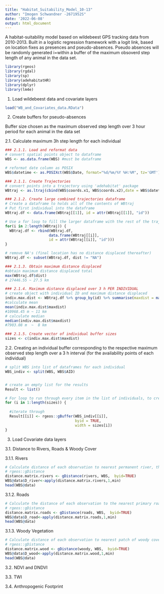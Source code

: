 ```yaml
---
title: "Habitat_Suitability_Model_10-13"
author: "Imogen Schwandner -2671952S"
date: '2022-06-08'
output: html_document
---
```


A habitat-suitability model based on wildebeest GPS tracking data from 2010-2013. Built in a logistic regression framework with a logit link, based on location fixes as presences and pseudo-absences. Pseudo absences will be randomly generated i=within a buffer of the maximum obsoverd step length of any animal in the data set.

```r
library(rgeos)
library(rgdal)
library(sp)
library(adehabitatHR)
library(dplyr)
library(lm4e)
```

1. Load wildebeest data and covariate layers

```r
load("WB_and_Covariates_data.RData")
```

2. Create buffers for pseudo-absences

Buffer size chosen as the maximum observed step length over 3 hour period for each animal in the data set

2.1. Calculate maximum 3h step length for each individual

```r
### 2.1.1. Load and reformat data
# convert spatial points object to dataframe
WBS <- as.data.frame(WBS) #must be dataframe

# reformat date column as POSIX
WBS$datetime <- as.POSIXct(WBS$Date, format="%d/%m/%Y %H:%M", tz='GMT')

### 2.1.1. Create Trajectories
# convert points into a trajectory using 'adehabitat' package
WBtraj <- as.ltraj(cbind(WBS$coords.x1, WBS$coords.x2),date = WBS$datetime,id = (WBS$AID))

### 2.1.2. Create large combined trajectories dataframe
# Create a dataframe to holds all of the contents of WBtraj 
# Put first individual into the dataframe
WBtraj.df <- data.frame(WBtraj[[1]], id = attr(WBtraj[[1]], "id"))

# Use a for loop to fill the larger dataframe with the rest of the trajectories
for(i in 2:length(WBtraj)) {
  WBtraj.df <- rbind(WBtraj.df, 
                    data.frame(WBtraj[[i]],
                    id = attr(WBtraj[[i]], "id")))
}

# remove NA's (final location has no distance displaced thereafter)
WBtraj.df <- subset(WBtraj.df, dist != "NA")

### 2.1.3. Obtain maximum distance displaced
#obtain maximum distance displaced total
max(WBtraj.df$dist)
# 27446.55 ~ 27.5 km

### 2.1.4. Maximum distance displaced over 3 h PER INDIVIDUAL
# create object with individual ID and maximum distance displaced
indiv.max.dist <- WBtraj.df %>% group_by(id) %>% summarise(maxdist = max(dist))
#calculate mean
mean(indiv.max.dist$maxdist)
#10968.45 m ~ 11 km
# calculate median
median(indiv.max.dist$maxdist)
#7903.08 m  ~  8 km

### 2.1.5. Create vector of individual buffer sizes
sizes <- c(indiv.max.dist$maxdist)

```

2.2. Creating an individual buffer corresponding to the respective maximum observed step length over a 3 h interval (for the availability points of each individual)
```r

# split WBS into list of dataframes for each individual
WBS_indiv <- split(WBS, WBS$AID)


# create an empty list for the results
Result <- list()

# For loop to run through every item in the list of individuals, to create a buffer with the extracted maximum observed step length corresponding to each individual
for (i in 1:length(sizes)) {
  
  #iterate through
  Result[[i]] <- rgeos::gBuffer(WBS_indiv[[i]], 
                                byid = TRUE, 
                                width = sizes[i])
}

```

3. Load Covariate data layers

3.1. Distance to Rivers, Roads & Woody Cover

3.1.1. Rivers
```r
# Calculate distance of each observation to nearest permanent river, then add column to dataframe
# rgeos::gDistance
distance.matrix.rivers <- gDistance(rivers, WBS,  byid=TRUE)
WBS@data$D_river<-apply(distance.matrix.rivers,1,min)
head(WBS@data)

```

3.1.2. Roads

```r
# Calculate the distance of each observation to the nearest primary road, then add the column to the dataframe
# rgeos::gDistance
distance.matrix.roads <- gDistance(roads, WBS,  byid=TRUE)
WBS@data$D_road<-apply(distance.matrix.roads,1,min)
head(WBS@data)
```

3.1.3. Woody Vegetation

```r
# Calculate distance of each observation to nearest patch of woody cover over 40%, then add column to dataframe
# rgeos::gDistance
distance.matrix.wood <- gDistance(woody, WBS,  byid=TRUE)
WBS@data$D_wood<-apply(distance.matrix.wood,1,min)
head(WBS@data)

```

3.2. NDVI and DNDVI

3.3. TWI

3.4. Anthropogenic Footprint